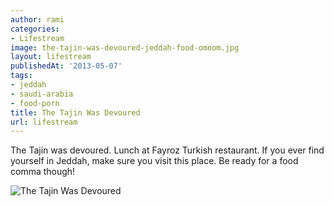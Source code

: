 ```yaml
---
author: rami
categories:
- Lifestream
image: the-tajin-was-devoured-jeddah-food-omnom.jpg
layout: lifestream
publishedAt: '2013-05-07'
tags:
- jeddah
- saudi-arabia
- food-porn
title: The Tajin Was Devoured
url: lifestream
---
```


The Tajin was devoured. Lunch at Fayroz Turkish restaurant. If you ever find yourself in Jeddah, make sure you visit this place. Be ready for a food comma though!

![The Tajin Was Devoured](/assets/images/content/lifestream/the-tajin-was-devoured-jeddah-food-omnom.jpg)